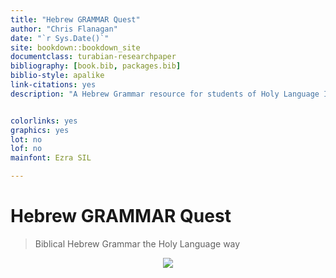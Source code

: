 --- 
title: "Hebrew GRAMMAR Quest"
author: "Chris Flanagan"
date: "`r Sys.Date()`"
site: bookdown::bookdown_site
documentclass: turabian-researchpaper
bibliography: [book.bib, packages.bib]
biblio-style: apalike
link-citations: yes
description: "A Hebrew Grammar resource for students of Holy Language Institute."


colorlinks: yes
graphics: yes
lot: no
lof: no
mainfont: Ezra SIL

---


# Hebrew GRAMMAR Quest {-}

> Biblical Hebrew Grammar the Holy Language way

<center>
![](images/hli_cover.jpg)
</center>




